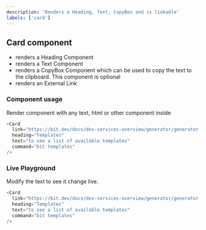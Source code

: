 ```yaml
---
description: 'Renders a Heading, Text, CopyBox and is linkable'
labels: ['card']
---
```



## Card component

- renders a Heading Component
- renders a Text Component
- renders a CopyBox Component which can be used to copy the text to the clipboard. This component is optional
- renders an External Link

### Component usage

Render component with any text, html or other component inside

```js
<Card
  link="https://bit.dev/docs/dev-services-overview/generator/generator-overview"
  heading="Templates"
  text="to see a list of available templates"
  command="bit templates"
/>
```

### Live Playground

Modify the text to see it change live.

```js live
<Card
  link="https://bit.dev/docs/dev-services-overview/generator/generator-overview"
  heading="Templates"
  text="to see a list of available templates"
  command="bit templates"
/>
```

